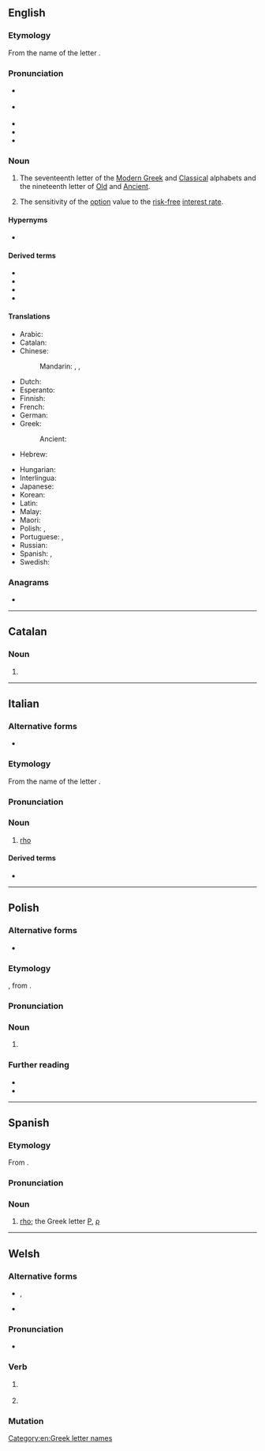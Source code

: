 {{also|Rho|rhô|rhɔ}}
==English==
{{letter_disp2|pi|[[image:Greek_uc_rho.png|31px]][[image:Greek_lc_rho.png|27px]]|sigma|ῥῶ|Ρ|ρ}}

===Etymology===
From the name of the {{etyl|grc|en}} letter {{m|grc|ῥῶ}}.

===Pronunciation===
* {{a|RP}} {{IPA|en|/ɹəʊ/}}
* {{a|GenAm}} {{IPA|en|/ɹoʊ/}}
* {{audio|en|en-us-rho.ogg|Audio (US)}}
* {{homophones|en|row|roe|Roe|Rowe}}
* {{rhymes|en|əʊ|s=1}}

===Noun===
{{en-noun}}

# The seventeenth letter of the [[Modern Greek]] and [[Classical Greek|Classical]] alphabets and the nineteenth letter of [[Old Greek|Old]] and [[Ancient Greek|Ancient]].
# {{lb|en|finance}} The sensitivity of the [[option]] value to the [[risk-free]] [[interest rate]].

====Hypernyms====
* {{sense|measure of derivative price sensitivity}} {{l|en|Greeks}} {{qualifier|includes list of coordinate terms}}

====Derived terms====
* {{l|en|Rho factor}}
* {{l|en|rho meson}}
* {{l|en|rhotic}}
* {{l|en|Spearman's rho}}

====Translations====
{{trans-top|letter of Greek alphabet}}
* Arabic: {{t|ar|رُو|m}}
* Catalan: {{t+|ca|ro|f}}
* Chinese:
*: Mandarin: {{t+|cmn|肉|tr=ròu|sc=Hani}}, {{t+|cmn|若|tr=ruò|sc=Hani}}, {{t+|cmn|柔|tr=róu|sc=Hani}}
* Dutch: {{t+|nl|rho|m|f}}
* Esperanto: {{t+|eo|roto}}
* Finnish: {{t+|fi|rhoo}}
* French: {{t+|fr|rhô|m}}
* German: {{t+|de|Rho|n}}
* Greek: {{t+|el|ρο|n}}
*: Ancient: {{t|grc|ῥῶ|n}}
* Hebrew: {{t|he|רוֹ|f|tr=ro}}
{{trans-mid}}
* Hungarian: {{t+|hu|ró}}
* Interlingua: {{t|ia|rho}}
* Japanese: {{t+|ja|ロー|tr=rō|sc=Jpan}}
* Korean: {{t+|ko|로|sc=Kore}}
* Latin: {{t+|la|rhō|n}}
* Malay: {{t|ms|ro}}
* Maori: {{t|mi|rōu  }}
* Polish: {{t+|pl|rho|n}}, {{t+|pl|ro|n}}
* Portuguese: {{t+|pt|rô|m}}, {{t+|pt|ró|m}}
* Russian: {{t+|ru|ро|n}}
* Spanish: {{t+|es|ro|f}}, {{t|es|rho|f}}
* Swedish: {{t+|sv|rho}}
{{trans-bottom}}

===Anagrams===
* {{anagrams|en|a=hor|ROH|Roh|hor}}

[[Category:en:Greek letter names]]

----

==Catalan==

===Noun===
{{ca-noun|f}}

# {{alternative spelling of|ca|ro}}

----

==Italian==
{{wikipedia|lang=it}}

===Alternative forms===
* {{alter|it|ro}}

===Etymology===
From the name of the {{etyl|grc|it}} letter {{m|grc|ῥῶ}}.

===Pronunciation===
{{it-pr|rhò*}}

===Noun===
{{it-noun|m|g2=f|#}}

# [[#English|rho]] {{gloss|Greek letter}}

====Derived terms====
* {{l|it|rotacismo}}

{{C|it|Greek letter names}}

----

==Polish==
{{wp|lang=pl}}

===Alternative forms===
* {{alt|pl|ro}}

===Etymology===
{{bor+|pl|grc|ῥῶ}}, from {{der|pl|phn|𐤓‬|ts=rēš}}.

===Pronunciation===
{{pl-p|ro|h=rho|a=LL-Q809 (pol)-Poemat-rho.wav}}

===Noun===
{{pl-noun|n|indecl=yes}}

# {{l|en|rho}} {{gl|Greek letter Ρ, ρ}}

===Further reading===
* {{R:pl:WSJP}}
* {{R:pl:PWN}}

{{C|pl|Greek letter names}}

----

==Spanish==

===Etymology===
From {{bor|es|grc|ῥῶ}}.

===Pronunciation===
{{es-IPA}}

===Noun===
{{es-noun|f}}

# [[rho]]; the Greek letter [[Ρ]], [[ρ]]
#: {{syn|es|ro}}

{{C|es|Greek letter names}}

----

==Welsh==

===Alternative forms===
* {{sense|subjunctive}} {{l|cy|rhoddo}}, {{l|cy|rhotho}}
* {{sense|imperative}} {{l|cy|dyro}}

===Pronunciation===
* {{IPA|cy|/r̥oː/}}

===Verb===
{{cy-verb form}}

# {{lb|cy|literary}} {{inflection of|cy|rhoi||3|s|subj}}
# {{inflection of|cy|rhoi||2|s|impr}}

===Mutation===
{{cy-mut}}